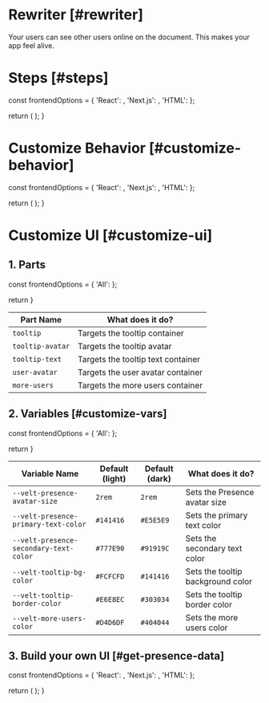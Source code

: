 

# Rewriter [#rewriter]

<NextSeo 
  title="Velt Docs - Rewriter"
  description="Live presence documentation page for the Velt SDK"
/>
<Subheading>Your users can see other users online on the document. This makes your app feel alive.</Subheading>
<RewriterDemo demoUrl="rewriter"/>

# Steps [#steps]


  const frontendOptions = {
    'React': <ReactPresenceOverview sectionId="steps" />,
    'Next.js': <ReactPresenceOverview sectionId="steps" />,
    'HTML': <HTMLPresenceOverview sectionId="steps" />
  };

  return (
    <StepTabs frontendOptions={frontendOptions} />
  );
}

<PresenceSteps />

# Customize Behavior [#customize-behavior]


  const frontendOptions = {
    'React': <ReactPresenceCustomBehavior sectionId="customize-behavior" />,
    'Next.js': <ReactPresenceCustomBehavior sectionId="customize-behavior" />,
    'HTML': <HTMLPresenceCustom sectionId="customize-behavior" />
  };

  return (
    <StepTabs frontendOptions={frontendOptions} />
  );
}

<PresenceCustomSteps />

# Customize UI [#customize-ui]

## 1. Parts


  const frontendOptions = {
    'All': <PresenceParts sectionId="customize-ui" />
  };
  
  return <StepTabs frontendOptions={frontendOptions} />
}

<PresenceCSSPartsSteps />

| Part Name | What does it do? |
| --------- | ---------------- |
| `tooltip` | Targets the tooltip container |
| `tooltip-avatar` | Targets the tooltip avatar |
| `tooltip-text` | Targets the tooltip text container |
| `user-avatar` | Targets the user avatar container |
| `more-users` | Targets the more users container |

## 2. Variables [#customize-vars]


  const frontendOptions = {
    'All': <PresenceVariables sectionId="customize-vars" />
  };

  return <StepTabs frontendOptions={frontendOptions} />
}

<PresenceCSSVariablesSteps />

| Variable Name | Default (light) | Default (dark) | What does it do? |
| ------------- | --------------------- | -------------------- | ---------------- |
| `--velt-presence-avatar-size` | `2rem` | `2rem` | Sets the Presence avatar size |
| `--velt-presence-primary-text-color` | `#141416` | `#E5E5E9` | Sets the primary text color |
| `--velt-presence-secondary-text-color` | `#777E90` | `#91919C` | Sets the secondary text color |
| `--velt-tooltip-bg-color` | `#FCFCFD` | `#141416` | Sets the tooltip background color |
| `--velt-tooltip-border-color` | `#E6E8EC` | `#303034` | Sets the tooltip border color |
| `--velt-more-users-color` | `#D4D6DF` | `#404044` | Sets the more users color |

## 3. Build your own UI [#get-presence-data]


  const frontendOptions = {
    'React': <ReactPresenceData sectionId="get-presence-data" />,
    'Next.js': <ReactPresenceData sectionId="get-presence-data" />,
    'HTML': <HTMLPresenceData sectionId="get-presence-data" />
  };

  return (
    <StepTabs frontendOptions={frontendOptions} />
  );
}

<PresenceDataSteps />
